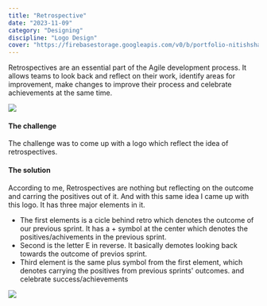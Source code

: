 ```yaml
---
title: "Retrospective"
date: "2023-11-09"
category: "Designing"
discipline: "Logo Design"
cover: "https://firebasestorage.googleapis.com/v0/b/portfolio-nitishsharma.appspot.com/o/designing%2FRetro.jpeg?alt=media&token=e60a0b85-cfbf-413a-8dce-cff5593ca4f5"
---
```


Retrospectives are an essential part of the Agile development process. It allows teams to look back and reflect on their work, identify areas for improvement, make changes to improve their process and celebrate achievements at the same time.

![](https://firebasestorage.googleapis.com/v0/b/portfolio-nitishsharma.appspot.com/o/designing%2FRetro%20Logo.jpg?alt=media&token=034284d1-4459-473f-b462-cdc1ef2d855f)

#### The challenge
The challenge was to come up with a logo which reflect the idea of retrospectives. 

#### The solution
According to me, Retrospectives are nothing but reflecting on the outcome and carring the positives out of it. And with this same idea I came up with this logo. It has three major elements in it.
- The first elements is a cicle behind retro which denotes the outcome of our previous sprint. It has a + symbol at the center which denotes the positives/achivements in the previous sprint.
- Second is the letter E in reverse. It basically demotes looking back towards the outcome of previos sprint.
- Third element is the same plus symbol from the first element, which denotes carrying the positives from previous sprints' outcomes. and celebrate success/achievements 

![](https://firebasestorage.googleapis.com/v0/b/portfolio-nitishsharma.appspot.com/o/designing%2FRetro%20Logo%20Explanation.jpg?alt=media&token=edb06c16-8403-449a-9ca5-19e1a7547a48)
